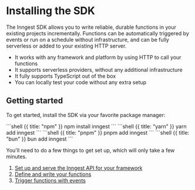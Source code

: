 # Installing the SDK

The Inngest SDK allows you to write reliable, durable functions in your existing projects incrementally. Functions can be automatically triggered by events or run on a schedule without infrastructure, and can be fully serverless or added to your existing HTTP server.

- It works with any framework and platform by using HTTP to call your functions
- It supports serverless providers, without any additional infrastructure
- It fully supports TypeScript out of the box
- You can locally test your code without any extra setup

## Getting started

To get started, install the SDK via your favorite package manager:

<CodeGroup>
```shell {{ title: "npm" }}
npm install inngest
```
```shell {{ title: "yarn" }}
yarn add inngest
```
```shell {{ title: "pnpm" }}
pnpm add inngest
```
```shell {{ title: "bun" }}
bun add inngest
```
</CodeGroup>

You'll need to do a few things to get set up, which will only take a few minutes.

1. [Set up and serve the Inngest API for your framework](/docs/sdk/serve)
2. [Define and write your functions](/docs/functions)
3. [Trigger functions with events](/docs/events)
